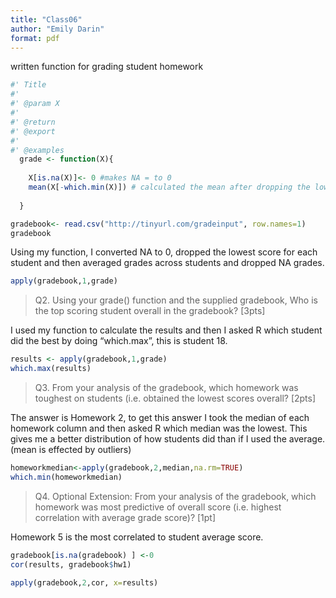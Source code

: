 ```yaml
---
title: "Class06"
author: "Emily Darin"
format: pdf
---
```


written function for grading student homework 

```r
#' Title
#'
#' @param X 
#'
#' @return
#' @export
#'
#' @examples
  grade <- function(X){
    
    X[is.na(X)]<- 0 #makes NA = to 0 
    mean(X[-which.min(X)]) # calculated the mean after dropping the lowest score for each student 
    
  }

```


```r
gradebook<- read.csv("http://tinyurl.com/gradeinput", row.names=1)
gradebook
```

Using my function, I converted NA to 0, dropped the lowest score for each student and then averaged grades across students and dropped NA grades. 

```r
apply(gradebook,1,grade)
```

>Q2. Using your grade() function and the supplied gradebook, Who is the top scoring student overall in the gradebook? [3pts]

I used my function to calculate the results and then I asked R which student did the best by doing "which.max", this is student 18. 

```r
results <- apply(gradebook,1,grade)
which.max(results)
```

>Q3. From your analysis of the gradebook, which homework was toughest on students (i.e. obtained the lowest scores overall? [2pts]

The answer is Homework 2, to get this answer I took the median of each homework column and then asked R which median was the lowest. This gives me a better distribution of how students did than if I used the average. (mean is effected by outliers)

```r
homeworkmedian<-apply(gradebook,2,median,na.rm=TRUE)
which.min(homeworkmedian)
```

>Q4. Optional Extension: From your analysis of the gradebook, which homework was most predictive of overall score (i.e. highest correlation with average grade score)? [1pt]

Homework 5 is the most correlated to student average score. 

```r
gradebook[is.na(gradebook) ] <-0
cor(results, gradebook$hw1)

apply(gradebook,2,cor, x=results) 
    
      
```

